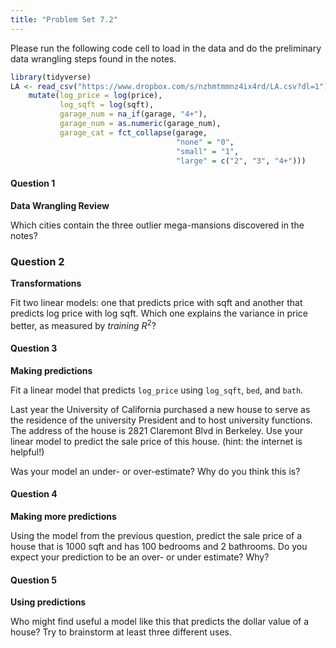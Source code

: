 ```yaml
---
title: "Problem Set 7.2"
---
```


Please run the following code cell to load in the data and do the preliminary data wrangling steps found in the notes.

```r
library(tidyverse)
LA <- read_csv("https://www.dropbox.com/s/nzhmtmmnz4ix4rd/LA.csv?dl=1") %>%
    mutate(log_price = log(price),
           log_sqft = log(sqft),
           garage_num = na_if(garage, "4+"),
           garage_num = as.numeric(garage_num),
           garage_cat = fct_collapse(garage,
                                     "none" = "0",
                                     "small" = "1",
                                     "large" = c("2", "3", "4+")))
```

#### Question 1

**Data Wrangling Review**

Which cities contain the three outlier mega-mansions discovered in the notes?


### Question 2

**Transformations**

Fit two linear models: one that predicts price with sqft and another that predicts log price with log sqft. Which one explains the variance in price better, as measured by *training* $R^2$?


#### Question 3

**Making predictions**

Fit a linear model that predicts `log_price` using `log_sqft`, `bed`, and `bath`.

Last year the University of California purchased a new house to serve as the residence of the university President and to host university functions. The address of the house is 2821 Claremont Blvd in Berkeley. Use your linear model to predict the sale price of this house. (hint: the internet is helpful!)

Was your model an under- or over-estimate? Why do you think this is?


#### Question 4

**Making more predictions**

Using the model from the previous question, predict the sale price of a house that is 1000 sqft and has 100 bedrooms and 2 bathrooms. Do you expect your prediction to be an over- or under estimate? Why?


#### Question 5

**Using predictions**

Who might find useful a model like this that predicts the dollar value of a house? Try to brainstorm at least three different uses.
